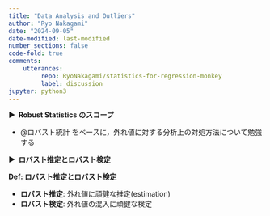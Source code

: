 ```yaml
---
title: "Data Analysis and Outliers"
author: "Ryo Nakagami"
date: "2024-09-05"
date-modified: last-modified
number_sections: false
code-fold: true
comments:
    utterances:
         repo: RyoNakagami/statistics-for-regression-monkey
         label: discussion
jupyter: python3
---
```


<strong > &#9654;&nbsp; Robust Statistics のスコープ</strong>

- @ロバスト統計 をベースに，外れ値に対する分析上の対処方法について勉強する

<strong > &#9654;&nbsp; ロバスト推定とロバスト検定</strong>

<div class="blog-custom-border">
<strong>Def: ロバスト推定とロバスト検定</strong> <br>

- **ロバスト推定**: 外れ値に頑健な推定(estimation)
- **ロバスト検定**: 外れ値の混入に頑健な検定

</div>